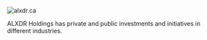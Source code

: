 ![alxdr.ca](../../img/logos/h-300.png)

ALXDR Holdings has private and public investments and initiatives in different industries.
